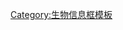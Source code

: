 {{taxonomy/{{taxonomy/{{taxonomy/{{taxonomy/{{taxonomy/{{taxonomy/{{taxonomy/{{taxonomy/{{taxonomy/{{taxonomy/{{taxonomy/{{taxonomy/{{{1}}}|machine code=parent}}|machine code=parent}}|machine code=parent}}|machine code=parent}}|machine code=parent}}|machine code=parent}}|machine code=parent}}|machine code=parent}}|machine code=parent}}|machine code=parent}}|machine code=parent}}|machine code=parent}}<noinclude>
[[Category:生物信息框模板]]
</noinclude>